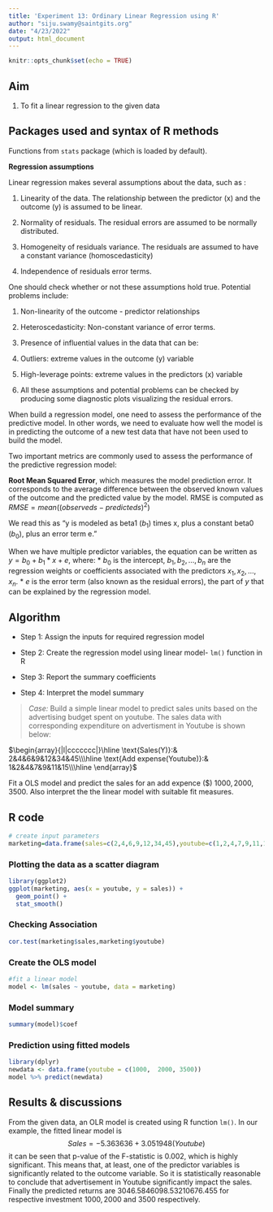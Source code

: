 ---
title: 'Experiment 13: Ordinary Linear Regression using R'
author: "siju.swamy@saintgits.org"
date: "4/23/2022"
output: html_document
---

```{r setup, include=FALSE}
knitr::opts_chunk$set(echo = TRUE)
```

## Aim

1. To fit a linear regression to the given data

## Packages used and syntax of R methods

Functions from `stats` package (which is loaded by default). 

**Regression assumptions**

Linear regression makes several assumptions about the data, such as :

1. Linearity of the data. The relationship between the predictor (x) and the outcome (y) is assumed to be linear.

2. Normality of residuals. The residual errors are assumed to be normally distributed.

3. Homogeneity of residuals variance. The residuals are assumed to have a constant variance (homoscedasticity)

4. Independence of residuals error terms.

One should check whether or not these assumptions hold true. Potential problems include:

1. Non-linearity of the outcome - predictor relationships

2. Heteroscedasticity: Non-constant variance of error terms.

3. Presence of influential values in the data that can be:

4. Outliers: extreme values in the outcome (y) variable

5. High-leverage points: extreme values in the predictors (x) variable

6. All these assumptions and potential problems can be checked by producing some diagnostic plots visualizing the residual errors.

When  build a regression model, one need to assess the performance of the predictive model. In other words, we need to evaluate how well the model is in predicting the outcome of a new test data that have not been used to build the model.

Two important metrics are commonly used to assess the performance of the predictive regression model:

**Root Mean Squared Error**, which measures the model prediction error. It corresponds to the average difference between the observed known values of the outcome and the predicted value by the model. RMSE is computed as $RMSE = mean((observeds - predicteds)^2) %>% sqrt()$

We read this as “y is modeled as beta1 ($b_1$) times x, plus a constant beta0 ($b_0$), plus an error term e.”

When we have multiple predictor variables, the equation can be written as  $y = b_0 + b_1*x + e$, where: * $b_0$ is the intercept, $b_1, b_2,\ldots, b_n$ are the regression weights or coefficients associated with the predictors  $x_1, x_2, \ldots, x_n$.
* $e$  is the error term (also known as the residual errors), the part of $y$ that can be explained by the regression model.


## Algorithm

* Step 1: Assign the inputs for required regression model

* Step 2: Create the regression model using linear model- `lm()` function in R

* Step 3: Report the summary coefficients

* Step 4: Interpret the model summary


>*Case:* Build a simple linear model to predict sales units based on the advertising budget spent on youtube. The sales data with corresponding expenditure on advertisment in Youtube is shown below:

$\begin{array}{|l|ccccccc|}\hline \text{Sales(Y)}:& 2&4&6&9&12&34&45\\\hline \text{Add expense(Youtube)}:& 1&2&4&7&9&11&15\\\hline \end{array}$

Fit a OLS model and predict the sales for an add expence ($\$$) $1000,2000,3500$. Also interpret the the linear model with suitable fit measures.

## R code

```{r}
# create input parameters
marketing=data.frame(sales=c(2,4,6,9,12,34,45),youtube=c(1,2,4,7,9,11,15))
```

### Plotting the data as a scatter diagram

```{r}
library(ggplot2)
ggplot(marketing, aes(x = youtube, y = sales)) +
  geom_point() +
  stat_smooth()
```

### Checking Association

```{r}
cor.test(marketing$sales,marketing$youtube)
```


### Create the OLS model

```{r}
#fit a linear model
model <- lm(sales ~ youtube, data = marketing)
```

### Model summary

```{r}
summary(model)$coef
```
### Prediction using fitted models

```{r, message=FALSE}
library(dplyr)
newdata <- data.frame(youtube = c(1000,  2000, 3500))
model %>% predict(newdata)
```


## Results & discussions

From the given data, an OLR model is created using R function `lm()`. In our example, the fitted linear model is $$Sales=-5.363636+3.051948(Youtube)$$ it can be seen that p-value of the F-statistic is 0.002, which is highly significant. This means that, at least, one of the predictor variables is significantly related to the outcome variable. So it is statistically reasonable to conclude that advertisement in Youtube significantly impact the sales. Finally the predicted returns are $3046.584  6098.532 10676.455$ for respective investment $1000,2000$ and $3500$ respectively.
